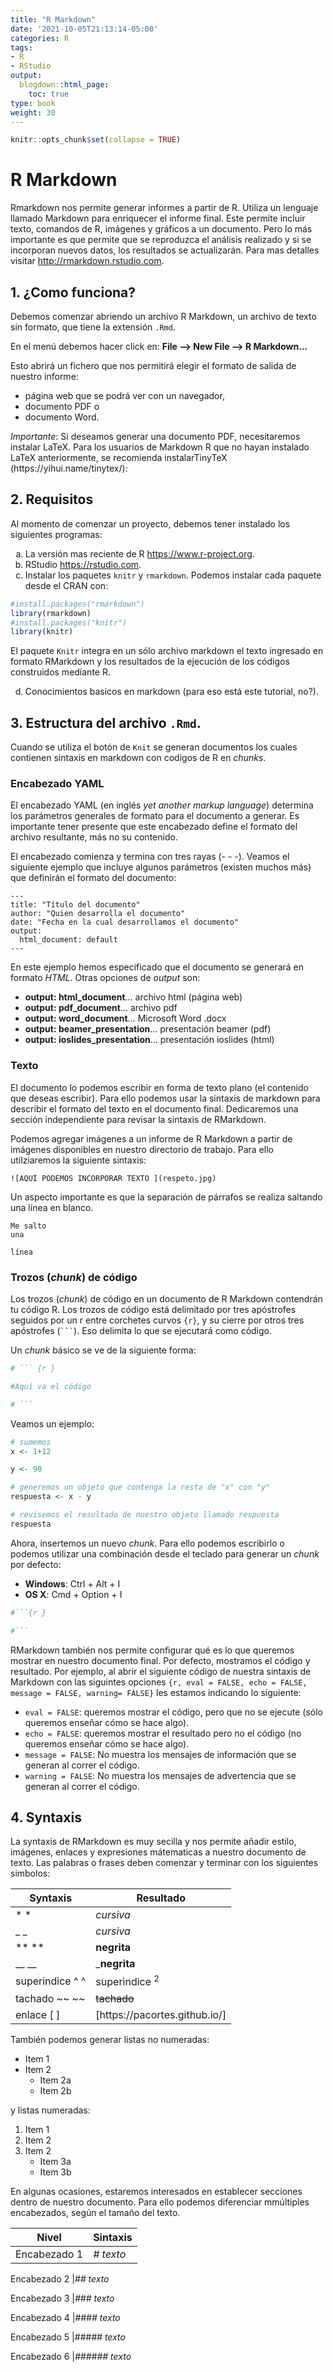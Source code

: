 ```yaml
---
title: "R Markdown"
date: '2021-10-05T21:13:14-05:00'
categories: R
tags:
- R
- RStudio
output:
  blogdown::html_page:
    toc: true
type: book
weight: 30
---
```

```r
knitr::opts_chunk$set(collapse = TRUE)
```

# R Markdown
Rmarkdown nos permite generar informes a partir de R. Utiliza un lenguaje llamado Markdown para enriquecer el informe final. Este permite incluir texto, comandos de R, imágenes y gráficos a un documento. Pero lo más importante es que permite que se reproduzca el análisis realizado y si se incorporan nuevos datos, los resultados se actualizarán. Para mas detalles visitar <http://rmarkdown.rstudio.com>.


## 1. ¿Como funciona?
Debemos comenzar abriendo un archivo R Markdown, un archivo de texto sin formato, que tiene la extensión `.Rmd`.

En el menú debemos hacer click en:
**File --> New File --> R Markdown...**

Esto abrirá un fichero que nos permitirá elegir el formato de salida de nuestro informe:

* página web que se podrá ver con un navegador,
* documento PDF o
* documento Word.

*Importante*: Si deseamos generar una documento PDF, necesitaremos instalar LaTeX. Para los usuarios de Markdown R que no hayan instalado LaTeX anteriormente, se recomienda instalarTinyTeX (https://yihui.name/tinytex/):

## 2. Requisitos
Al momento de comenzar un proyecto, debemos tener instalado los siguientes programas:

a. La versión mas reciente de R <https://www.r-project.org>.
b. RStudio <https://rstudio.com>.
c. Instalar los paquetes `knitr` y `rmarkdown`. Podemos instalar cada paquete desde el CRAN con:

```r
#install.packages("rmarkdown")
library(rmarkdown)
#install.packages("knitr")
library(knitr)
```

El paquete `Knitr` integra en un sólo archivo markdown el texto ingresado en formato RMarkdown y los resultados de la ejecución de los códigos construidos mediante R.

d. Conocimientos basicos en markdown (para eso está este tutorial, no?).


## 3. Estructura del archivo `.Rmd`.

Cuando se utiliza el botón de `Knit` se generan documentos los cuales contienen sintaxis en markdown con codigos de R en *chunks*.

### Encabezado YAML

El encabezado YAML (en inglés *yet another markup language*) determina los parámetros generales de formato para el documento a generar. Es importante tener presente que este encabezado define el formato del archivo resultante, más no su contenido.

El encabezado comienza y termina con tres rayas (- - -). Veamos el siguiente ejemplo que incluye algunos parámetros (existen muchos más) que definirán el formato del documento:

```
---
title: "Título del documento"
author: "Quien desarrolla el documento"
date: "Fecha en la cual desarrollamos el documento"
output:
  html_document: default
---
```

En este ejemplo hemos especificado que el documento se generará en formato *HTML*. Otras opciones de *output* son:

* **output: html_document**...           archivo html (página web)
* **output: pdf_document**...             archivo pdf
* **output: word_document**...            Microsoft Word .docx 
* **output: beamer_presentation**...      presentación beamer (pdf)
* **output: ioslides_presentation**...    presentación ioslides (html)


### **Texto**
El documento lo podemos escribir en forma de texto plano (el contenido que deseas escribir). Para ello podemos usar la sintaxis de markdown para describir el formato del texto en el documento final. Dedicaremos una sección independiente para revisar la sintaxis de RMarkdown.

Podemos agregar imágenes a un informe de R Markdown a partir de imágenes disponibles en nuestro directorio de trabajo. Para ello utilziaremos la siguiente sintaxis: 

```
![AQUÍ PODEMOS INCORPORAR TEXTO ](respeto.jpg)

```

Un aspecto importante es que la separación de párrafos se realiza saltando una línea en blanco. 

```
Me salto
una

línea
```

### Trozos (*chunk*) de código

Los trozos (*chunk*) de código en un documento de R Markdown contendrán  tu código R. Los trozos de código
está delimitado por tres apóstrofes  seguidos por un r entre corchetes curvos ` {r} `, y su cierre por otros tres apóstrofes (` ``` `). Eso delimita lo que se ejecutará como código. 

Un *chunk* básico se ve de la siguiente forma:

```r

# ``` {r } 

#Aquí va el código

# ```
```


Veamos un ejemplo:

```r
# sumemos
x <- 1+12

y <- 90

# generemos un objeto que contenga la resta de "x" con "y" 
respuesta <- x - y

# revisemos el resultado de nuestro objeto llamado respuesta
respuesta

```

Ahora, insertemos un nuevo *chunk*. Para ello podemos escribirlo o podemos utilizar una combinación desde el teclado para generar un *chunk* por defecto:

* **Windows**: Ctrl + Alt + I 
* **OS X**: Cmd + Option + I 

```r
#```{r }

#```
```


RMarkdown también nos permite configurar qué es lo que queremos mostrar en nuestro documento final. Por defecto, mostramos el código y resultado. Por ejemplo, al abrir el siguiente código de nuestra sintaxis de Markdown con las siguintes opciones `{r, eval = FALSE, echo = FALSE,  message = FALSE, warning= FALSE}` les estamos indicando lo siguiente:

* `eval = FALSE`: queremos mostrar el código, pero que no se ejecute (sólo queremos enseñar cómo se hace algo).
* `echo = FALSE`: queremos mostrar el resultado pero no el código (no queremos enseñar cómo se hace algo).
* `message = FALSE`: No muestra los mensajes de información que se generan al correr el código.
* `warning = FALSE`: No muestra los mensajes de advertencia que se generan al correr el código.

## 4. Syntaxis
La syntaxis de RMarkdown es muy secilla y nos permite añadir estilo, imágenes, enlaces y expresiones mátematicas a nuestro documento de texto. Las palabras o frases deben comenzar y terminar con los siguientes simbolos: 

Syntaxis      | Resultado
------------- | -------------
* *    | *cursiva*
_ _   | _cursiva_
** **      | **negrita**
__ __      | ___negrita__
superindice ^ ^    | superindice ^2^
tachado ~~ ~~| ~~tachado~~
enlace [ ] |[https://pacortes.github.io/]


También podemos generar listas no numeradas:

* Item 1
* Item 2
    + Item 2a
    + Item 2b

y listas numeradas:

1. Item 1
2. Item 2
3. Item 2
    + Item 3a
    + Item 3b


En algunas ocasiones, estaremos interesados en establecer secciones dentro de nuestro documento. Para ello podemos diferenciar mmúltiples encabezados, según el tamaño del texto.


Nivel     | Sintaxis
------------- | -------------
Encabezado 1 |*# texto* 

Encabezado 2 |*## texto* 

Encabezado 3 |*### texto* 

Encabezado 4 |*#### texto* 

Encabezado 5 |*##### texto*  

Encabezado 6 |*###### texto* 


